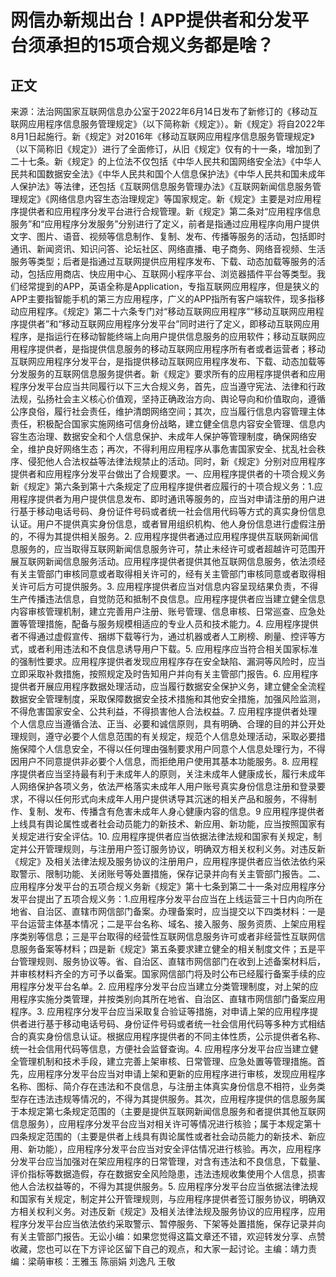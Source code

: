 # 网信办新规出台！APP提供者和分发平台须承担的15项合规义务都是啥？
## 正文
来源：法治网国家互联网信息办公室于2022年6月14日发布了新修订的《移动互联网应用程序信息服务管理规定》（以下简称新《规定》）。新《规定》将自2022年8月1日起施行。新《规定》对2016年《移动互联网应用程序信息服务管理规定》（以下简称旧《规定》）进行了全面修订，从旧《规定》仅有的十一条，增加到了二十七条。新《规定》的上位法不仅包括《中华人民共和国网络安全法》《中华人民共和国数据安全法》《中华人民共和国个人信息保护法》《中华人民共和国未成年人保护法》等法律，还包括《互联网信息服务管理办法》《互联网新闻信息服务管理规定》《网络信息内容生态治理规定》等国家规定。新《规定》主要是对应用程序提供者和应用程序分发平台进行合规管理。新《规定》第二条对“应用程序信息服务”和“应用程序分发服务”分别进行了定义，前者是指通过应用程序向用户提供文字、图片、语音、视频等信息制作、复制、发布、传播等服务的活动，包括即时通讯、新闻资讯、知识问答、论坛社区、网络直播、电子商务、网络音视频、生活服务等类型；后者是指通过互联网提供应用程序发布、下载、动态加载等服务的活动，包括应用商店、快应用中心、互联网小程序平台、浏览器插件平台等类型。我们经常提到的APP，英语全称是Application，专指互联网应用程序，但是狭义的APP主要指智能手机的第三方应用程序，广义的APP指所有客户端软件，现多指移动应用程序。《规定》第二十六条专门对“移动互联网应用程序”“移动互联网应用程序提供者”和“移动互联网应用程序分发平台”同时进行了定义，即移动互联网应用程序，是指运行在移动智能终端上向用户提供信息服务的应用软件；移动互联网应用程序提供者，是指提供信息服务的移动互联网应用程序所有者或者运营者；移动互联网应用程序分发平台，是指提供移动互联网应用程序发布、下载、动态加载等分发服务的互联网信息服务提供者。新《规定》要求所有的应用程序提供者和应用程序分发平台应当共同履行以下三大合规义务，首先，应当遵守宪法、法律和行政法规，弘扬社会主义核心价值观，坚持正确政治方向、舆论导向和价值取向，遵循公序良俗，履行社会责任，维护清朗网络空间；其次，应当履行信息内容管理主体责任，积极配合国家实施网络可信身份战略，建立健全信息内容安全管理、信息内容生态治理、数据安全和个人信息保护、未成年人保护等管理制度，确保网络安全，维护良好网络生态；再次，不得利用应用程序从事危害国家安全、扰乱社会秩序、侵犯他人合法权益等法律法规禁止的活动。同时，新《规定》分别对应用程序提供者和应用程序分发平台做出了合规要求。一、应用程序提供者的十项合规义务新《规定》第六条到第十六条规定了应用程序提供者应履行的十项合规义务：1.应用程序提供者为用户提供信息发布、即时通讯等服务的，应当对申请注册的用户进行基于移动电话号码、身份证件号码或者统一社会信用代码等方式的真实身份信息认证。用户不提供真实身份信息，或者冒用组织机构、他人身份信息进行虚假注册的，不得为其提供相关服务。2. 应用程序提供者通过应用程序提供互联网新闻信息服务的，应当取得互联网新闻信息服务许可，禁止未经许可或者超越许可范围开展互联网新闻信息服务活动。应用程序提供者提供其他互联网信息服务，依法须经有关主管部门审核同意或者取得相关许可的，经有关主管部门审核同意或者取得相关许可后方可提供服务。3. 应用程序提供者应当对信息内容呈现结果负责，不得生产传播违法信息，自觉防范和抵制不良信息。应用程序提供者应当建立健全信息内容审核管理机制，建立完善用户注册、账号管理、信息审核、日常巡查、应急处置等管理措施，配备与服务规模相适应的专业人员和技术能力。4. 应用程序提供者不得通过虚假宣传、捆绑下载等行为，通过机器或者人工刷榜、刷量、控评等方式，或者利用违法和不良信息诱导用户下载。5. 应用程序应当符合相关国家标准的强制性要求。应用程序提供者发现应用程序存在安全缺陷、漏洞等风险时，应当立即采取补救措施，按照规定及时告知用户并向有关主管部门报告。6. 应用程序提供者开展应用程序数据处理活动，应当履行数据安全保护义务，建立健全全流程数据安全管理制度，采取保障数据安全技术措施和其他安全措施，加强风险监测，不得危害国家安全、公共利益，不得损害他人合法权益。7. 应用程序提供者处理个人信息应当遵循合法、正当、必要和诚信原则，具有明确、合理的目的并公开处理规则，遵守必要个人信息范围的有关规定，规范个人信息处理活动，采取必要措施保障个人信息安全，不得以任何理由强制要求用户同意个人信息处理行为，不得因用户不同意提供非必要个人信息，而拒绝用户使用其基本功能服务。8. 应用程序提供者应当坚持最有利于未成年人的原则，关注未成年人健康成长，履行未成年人网络保护各项义务，依法严格落实未成年人用户账号真实身份信息注册和登录要求，不得以任何形式向未成年人用户提供诱导其沉迷的相关产品和服务，不得制作、复制、发布、传播含有危害未成年人身心健康内容的信息。9 应用程序提供者上线具有舆论属性或者社会动员能力的新技术、新应用、新功能，应当按照国家有关规定进行安全评估。10. 应用程序提供者应当依据法律法规和国家有关规定，制定并公开管理规则，与注册用户签订服务协议，明确双方相关权利义务。对违反新《规定》及相关法律法规及服务协议的注册用户，应用程序提供者应当依法依约采取警示、限制功能、关闭账号等处置措施，保存记录并向有关主管部门报告。二、应用程序分发平台的五项合规义务新《规定》第十七条到第二十一条对应用程序分发平台提出了五项合规义务：1.应用程序分发平台应当在上线运营三十日内向所在地省、自治区、直辖市网信部门备案。办理备案时，应当提交以下四类材料：一是平台运营主体基本情况；二是平台名称、域名、接入服务、服务资质、上架应用程序类别等信息；三是平台取得的经营性互联网信息服务许可或者非经营性互联网信息服务备案等材料；四是新《规定》第五条要求建立健全的相关制度文件；五是平台管理规则、服务协议等。省、自治区、直辖市网信部门在收到上述备案材料后，并审核材料齐全的方可予以备案。国家网信部门将及时公布已经履行备案手续的应用程序分发平台名单。2. 应用程序分发平台应当建立分类管理制度，对上架的应用程序实施分类管理，并按类别向其所在地省、自治区、直辖市网信部门备案应用程序。3. 应用程序分发平台应当采取复合验证等措施，对申请上架的应用程序提供者进行基于移动电话号码、身份证件号码或者统一社会信用代码等多种方式相结合的真实身份信息认证。根据应用程序提供者的不同主体性质，公示提供者名称、统一社会信用代码等信息，方便社会监督查询。4. 应用程序分发平台应当建立健全管理机制和技术手段，建立完善上架审核、日常管理、应急处置等管理措施。首先，应用程序分发平台应当对申请上架和更新的应用程序进行审核，发现应用程序名称、图标、简介存在违法和不良信息，与注册主体真实身份信息不相符，业务类型存在违法违规等情况的，不得为其提供服务。其次，应用程序提供的信息服务属于本规定第七条规定范围的（主要是提供互联网新闻信息服务和者提供其他互联网信息服务），应用程序分发平台应当对相关许可等情况进行核验；属于本规定第十四条规定范围的（主要是供者上线具有舆论属性或者社会动员能力的新技术、新应用、新功能），应用程序分发平台应当对安全评估情况进行核验。再次，应用程序分发平台应当加强对在架应用程序的日常管理，对含有违法和不良信息，下载量、评价指标等数据造假，存在数据安全风险隐患，违法违规收集使用个人信息，损害他人合法权益等的，不得为其提供服务。5. 应用程序分发平台应当依据法律法规和国家有关规定，制定并公开管理规则，与应用程序提供者签订服务协议，明确双方相关权利义务。对违反新《规定》及相关法律法规及服务协议的应用程序，应用程序分发平台应当依法依约采取警示、暂停服务、下架等处置措施，保存记录并向有关主管部门报告。无讼小编：如果您觉得这篇文章还不错，欢迎转发分享、点赞收藏，您也可以在下方评论区留下自己的观点，和大家一起讨论。主编：靖力责编：梁萌审核：王雅玉 陈丽娟 刘逸凡 王敬